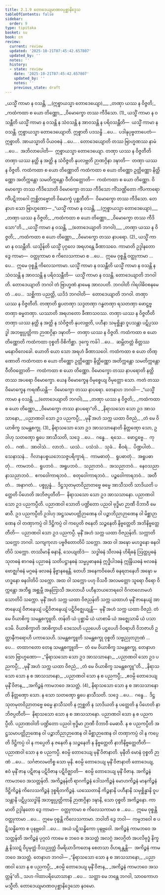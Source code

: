 ```yaml
---
title: 2.1.9 တောဒေယျမာဏဝပုစ္ဆာနိဒ္ဒေသ
tableOfContents: false
sidebar:
  order: 9
type: tipitaka
basket: su
book: cn
review:
  current: review
  updated: '2025-10-21T07:45:42.657807'
  updated_by: ''
  notes: ''
  history:
  - state: review
    date: '2025-10-21T07:45:42.657807'
    updated_by: ''
    notes: ''
    previous_state: draft
---
```



<DynamicBreadcrumb />


<ReviewStatus review={frontmatter.review} showDetails={true} />

<HypothesisAnnotation frontmatter={frontmatter} />

<Division number="57" book="cn" e="ch" v="25" p="130">

<Paragraph number="696" type="verses" book="cn">
_<Emphasis>ယသ္မိံ ကာမာ န ဝသန္တိ, __(ဣစ္စာယသ္မာ တောဒေယျော)__</Emphasis>_  
_<Emphasis>တဏှာ ယဿ န ဝိဇ္ဇတိ;</Emphasis>_  
_<Emphasis>ကထံကထာ စ ယော တိဏ္ဏော,</Emphasis>_  
_<Emphasis>ဝိမောက္ခော တဿ ကီဒိသော.</Emphasis> (1)_  

</Paragraph>

<Paragraph number="697" book="cn">
<Emphasis>ယသ္မိံ ကာမာ န ဝသန္တီ</Emphasis>တိ ယသ္မိံ ကာမာ န ဝသန္တိ န သံဝသန္တိ န အာဝသန္တိ န ပရိဝသန္တီတိ—  ယသ္မိံ ကာမာ န ဝသန္တိ. <Emphasis>ဣစ္စာယသ္မာ တောဒေယျော</Emphasis>တိ. <Emphasis>ဣစ္စာ</Emphasis>တိ ပဒသန္ဓိ …ပေ…  ပဒါနုပုဗ္ဗတာပေတံ—  ဣစ္စာတိ. <Emphasis>အာယသ္မာ</Emphasis>တိ ပိယဝစနံ …ပေ… . <Emphasis>တောဒေယျော</Emphasis>တိ တဿ ဗြာဟ္မဏဿ နာမံ …ပေ…  အဘိလာပေါတိ—  ဣစ္စာယသ္မာ တောဒေယျော.
</Paragraph>

<Paragraph number="698" book="cn">
<Emphasis>တဏှာ ယဿ န ဝိဇ္ဇတီ</Emphasis>တိ တဏှာ ယဿ နတ္ထိ န အတ္ထိ န သံဝိဇ္ဇတိ နုပလဗ္ဘတိ ဉာဏဂ္ဂိနာ ဒဍ္ဎာတိ—  တဏှာ ယဿ န ဝိဇ္ဇတိ.
</Paragraph>

<Paragraph number="699" book="cn">
<Emphasis>ကထံကထာ စ ယော တိဏ္ဏော</Emphasis>တိ ကထံကထာ စ ယော တိဏ္ဏော ဥတ္တိဏ္ဏော နိတ္ထိဏ္ဏော အတိက္ကန္တော သမတိက္ကန္တော ဝီတိဝတ္တောတိ—  ကထံကထာ စ ယော တိဏ္ဏော.
</Paragraph>

<Paragraph number="700" book="cn">
<Emphasis>ဝိမောက္ခော တဿ ကီဒိသော</Emphasis>တိ ဝိမောက္ခော တဿ ကီဒိသော ကိံသဏ္ဌိတော ကိံပကာရော ကိံပဋိဘာဂေါ ဣစ္ဆိတဗ္ဗောတိ ဝိမောက္ခံ ပုစ္ဆတီတိ—  ဝိမောက္ခော တဿ ကီဒိသော. တေနာဟ သော ဗြာဟ္မဏော—
</Paragraph>

<Paragraph number="701" type="verses" book="cn">
_“ယသ္မိံ ကာမာ န ဝသန္တိ, __(ဣစ္စာယသ္မာ တောဒေယျော)___  
_တဏှာ ယဿ န ဝိဇ္ဇတိ;_  
_ကထံကထာ စ ယော တိဏ္ဏော,_  
_ဝိမောက္ခော တဿ ကီဒိသော”တိ._  

</Paragraph>

</Division>
<Division number="58" book="cn" e="ch" v="25" p="131">

<Paragraph number="702" type="verses" book="cn">
_<Emphasis>ယသ္မိံ ကာမာ န ဝသန္တိ, __(တောဒေယျာတိ ဘဂဝါ)__</Emphasis>_  
_<Emphasis>တဏှာ ယဿ န ဝိဇ္ဇတိ;</Emphasis>_  
_<Emphasis>ကထံကထာ စ ယော တိဏ္ဏော,</Emphasis>_  
_<Emphasis>ဝိမောက္ခော တဿ နာပရော.</Emphasis> (2)_  

</Paragraph>

<Paragraph number="703" book="cn">
<Emphasis>ယသ္မိံ ကာမာ န ဝသန္တီ</Emphasis>တိ. <Emphasis>ယသ္မိန်</Emphasis>တိ ယသ္မိံ ပုဂ္ဂလေ အရဟန္တေ ခီဏာသဝေ. <Emphasis>ကာမာ</Emphasis>တိ ဥဒ္ဒါနတော ဒွေ ကာမာ—  ဝတ္ထုကာမာ စ ကိလေသကာမာ စ …ပေ…  ဣမေ ဝုစ္စန္တိ ဝတ္ထုကာမာ …ပေ…  ဣမေ ဝုစ္စန္တိ ကိလေသကာမာ. <Emphasis>ယသ္မိံ ကာမာ န ဝသန္တီ</Emphasis>တိ ယသ္မိံ ကာမာ န ဝသန္တိ န သံဝသန္တိ န အာဝသန္တိ န ပရိဝသန္တီတိ—  ယသ္မိံ ကာမာ န ဝသန္တိ.
</Paragraph>

<Paragraph number="704" book="cn">
<Emphasis>တောဒေယျာတိ ဘဂဝါ</Emphasis>တိ. <Emphasis>တောဒေယျာ</Emphasis>တိ ဘဂဝါ တံ ဗြာဟ္မဏံ နာမေန အာလပတိ. <Emphasis>ဘဂဝါ</Emphasis>တိ ဂါရဝါဓိဝစနမေတံ …ပေ…  သစ္ဆိကာ ပညတ္တိ, ယဒိဒံ ဘဂဝါတိ—  တောဒေယျာတိ ဘဂဝါ.
</Paragraph>

<Paragraph number="705" book="cn">
<Emphasis>တဏှာ ယဿ န ဝိဇ္ဇတီ</Emphasis>တိ. <Emphasis>တဏှာ</Emphasis>တိ ရူပတဏှာ သဒ္ဒတဏှာ ဂန္ဓတဏှာ ရသတဏှာ ဖောဋ္ဌဗ္ဗတဏှာ ဓမ္မတဏှာ. <Emphasis>ယဿာ</Emphasis>တိ အရဟတော ခီဏာသဝဿ. <Emphasis>တဏှာ ယဿ န ဝိဇ္ဇတီ</Emphasis>တိ တဏှာ ယဿ နတ္ထိ န အတ္ထိ န သံဝိဇ္ဇတိ နုပလဗ္ဘတိ, ပဟီနာ သမုစ္ဆိန္နာ ဝူပသန္တာ ပဋိပ္ပဿဒ္ဓါ အဘဗ္ဗုပ္ပတ္တိကာ ဉာဏဂ္ဂိနာ ဒဍ္ဎာတိ—  တဏှာ ယဿ န ဝိဇ္ဇတိ.
</Paragraph>

<Paragraph number="706" book="cn">
<Emphasis>ကထံကထာ စ ယော တိဏ္ဏော</Emphasis>တိ ကထံကထာ ဝုစ္စတိ ဝိစိကိစ္ဆာ. ဒုက္ခေ ကင်္ခါ …ပေ…  ဆမ္ဘိတတ္တံ စိတ္တဿ မနောဝိလေခေါ. <Emphasis>ယော</Emphasis>တိ ယော သော အရဟံ ခီဏာသဝေါ. <Emphasis>ကထံကထာ စ ယော တိဏ္ဏော</Emphasis>တိ ကထံကထာ စ ယော တိဏ္ဏော ဥတ္တိဏ္ဏော နိတ္ထိဏ္ဏော အတိက္ကန္တော သမတိက္ကန္တော ဝီတိဝတ္တောတိ—  ကထံကထာ စ ယော တိဏ္ဏော.
</Paragraph>

<Paragraph number="707" book="cn">
<Emphasis>ဝိမောက္ခော တဿ နာပရော</Emphasis>တိ နတ္ထိ တဿ အပရော ဝိမောက္ခော. ယေန ဝိမောက္ခေန ဝိမုစ္စေယျ ဝိမုတ္တော သော. ကတံ တဿ ဝိမောက္ခေန ကရဏီယန္တိ—  ဝိမောက္ခော တဿ နာပရော. တေနာဟ ဘဂဝါ—
</Paragraph>

<Paragraph number="708" type="verses" book="cn">
_“ယသ္မိံ ကာမာ န ဝသန္တိ, __(တောဒေယျာတိ ဘဂဝါ)___  
_တဏှာ ယဿ န ဝိဇ္ဇတိ;_  
_ကထံကထာ စ ယော တိဏ္ဏော,_  
_ဝိမောက္ခော တဿ နာပရော”တိ._  

</Paragraph>

</Division>
<Division number="59" book="cn" e="ch" v="25" p="132">

<Paragraph number="709" type="verses" book="cn">
_<Emphasis>နိရာသသော သော ဥဒ အာသသာနော,</Emphasis>_  
_<Emphasis>ပညာဏဝါ သော ဥဒ ပညကပ္ပီ;</Emphasis>_  
_<Emphasis>မုနိံ အဟံ သက္က ယထာ ဝိဇညံ,</Emphasis>_  
_<Emphasis>တံ မေ ဝိယာစိက္ခ သမန္တစက္ခု.</Emphasis> (3)_  

</Paragraph>

<Paragraph number="710" book="cn">
<Emphasis>နိရာသသော သော ဥဒ အာသသာနော</Emphasis>တိ နိတ္တဏှော သော, ဥဒါဟု သတဏှော ရူပေ အာသီသတိ, သဒ္ဒေ …ပေ…  ဂန္ဓေ…  ရသေ…  ဖောဋ္ဌဗ္ဗေ…  ကုလံ…  ဂဏံ…  အာဝါသံ…  လာဘံ…  ယသံ…  ပသံသံ…  သုခံ…  စီဝရံ…  ပိဏ္ဍပါတံ…  သေနာသနံ…  ဂိလာနပစ္စယဘေသဇ္ဇပရိက္ခာရံ…  ကာမဓာတုံ…  ရူပဓာတုံ…  အရူပဓာတုံ…  ကာမဘဝံ…  ရူပဘဝံ…  အရူပဘဝံ…  သညာဘဝံ…  အသညာဘဝံ…  နေဝသညာနာသညာဘဝံ…  ဧကဝေါကာရဘဝံ…  စတုဝေါကာရဘဝံ…  ပဉ္စဝေါကာရဘဝံ…  အတီတံ…  အနာဂတံ…  ပစ္စုပ္ပန္နံ…  ဒိဋ္ဌသုတမုတဝိညာတဗ္ဗေ ဓမ္မေ အာသီသတိ သာဒိယတိ ပတ္ထေတိ ပိဟေတိ အဘိဇပ္ပတီတိ—  နိရာသသော သော ဥဒ အာသသာနော.
</Paragraph>

<Paragraph number="711" book="cn">
<Emphasis>ပညာဏဝါ သော ဥဒ ပညကပ္ပီ</Emphasis>တိ. <Emphasis>ပညာဏဝါ သော</Emphasis>တိ ပဏ္ဍိတော ပညဝါ ဗုဒ္ဓိမာ ဉာဏီ ဝိဘာဝီ မေဓာဝီ. <Emphasis>ဥဒ ပညကပ္ပီ</Emphasis>တိ ဥဒါဟု အဋ္ဌသမာပတ္တိဉာဏေန ဝါ ပဉ္စာဘိညာဉာဏေန ဝါ မိစ္ဆာဉာဏေန ဝါ တဏှာကပ္ပံ ဝါ ဒိဋ္ဌိကပ္ပံ ဝါ ကပ္ပေတိ ဇနေတိ သဉ္ဇနေတိ နိဗ္ဗတ္တေတိ အဘိနိဗ္ဗတ္တေတီတိ—  ပညာဏဝါ သော ဥဒ ပညကပ္ပီ.
</Paragraph>

<Paragraph number="712" book="cn">
<Emphasis>မုနိံ အဟံ သက္က ယထာ ဝိဇညန်</Emphasis>တိ. <Emphasis>သက္ကာ</Emphasis>တိ သက္ကော ဘဂဝါ. သကျကုလာ ပဗ္ဗဇိတောတိပိ သက္ကော. အထ ဝါ အဍ္ဎော မဟဒ္ဓနော ဓနဝါတိပိ သက္ကော. တဿိမာနိ ဓနာနိ, သေယျထိဒံ—  သဒ္ဓါဓနံ သီလဓနံ ဟိရိဓနံ ဩတ္တပ္ပဓနံ သုတဓနံ စာဂဓနံ ပညာဓနံ သတိပဋ္ဌာနဓနံ သမ္မပ္ပဓာနဓနံ ဣဒ္ဓိပါဒဓနံ ဣန္ဒြိယဓနံ ဗလဓနံ ဗောဇ္ဈင်္ဂဓနံ မဂ္ဂဓနံ ဖလဓနံ နိဗ္ဗာနဓနန္တိ. တေဟိ အနေကဝိဓေဟိ ဓနရတနေဟိ အဍ္ဎော မဟဒ္ဓနော ဓနဝါတိပိ သက္ကော. အထ ဝါ သက္ကော ပဟု ဝိသဝီ အလမတ္တော သူရော ဝီရော ဝိက္ကန္တော အဘီရူ အစ္ဆမ္ဘီ အနုတြာသီ အပလာယီ ပဟီနဘယဘေရဝေါ ဝိဂတလောမဟံသောတိပိ သက္ကော. <Emphasis>မုနိံ အဟံ သက္က ယထာ ဝိဇညန်</Emphasis>တိ သက္က ယထာဟံ မုနိံ ဇာနေယျံ အာဇာနေယျံ ဝိဇာနေယျံ ပဋိဝိဇာနေယျံ ပဋိဝိဇ္ဈေယျန္တိ—  မုနိံ အဟံ သက္က ယထာ ဝိဇညံ.
</Paragraph>

<Paragraph number="713" book="cn">
<Emphasis>တံ မေ ဝိယာစိက္ခ သမန္တစက္ခူ</Emphasis>တိ. <Emphasis>တန်</Emphasis>တိ ယံ ပုစ္ဆာမိ ယံ ယာစာမိ ယံ အဇ္ဈေသာမိ ယံ ပသာဒေမိ. <Emphasis>ဝိယာစိက္ခာ</Emphasis>တိ အာစိက္ခာဟိ ဒေသေဟိ ပညပေဟိ ပဋ္ဌပေဟိ ဝိဝရာဟိ ဝိဘဇာဟိ ဥတ္တာနီကရောဟိ ပကာသေဟိ. <Emphasis>သမန္တစက္ခူ</Emphasis>တိ သမန္တစက္ခု ဝုစ္စတိ သဗ္ဗညုတဉာဏံ …ပေ…  တထာဂတော တေန သမန္တစက္ခူတိ—  တံ မေ ဝိယာစိက္ခ သမန္တစက္ခု. တေနာဟ သော ဗြာဟ္မဏော—
</Paragraph>

<Paragraph number="714" type="verses" book="cn">
_“နိရာသသော သော ဥဒ အာသသာနော,_  
_ပညာဏဝါ သော ဥဒ ပညကပ္ပီ;_  
_မုနိံ အဟံ သက္က ယထာ ဝိဇညံ,_  
_တံ မေ ဝိယာစိက္ခ သမန္တစက္ခူ”တိ._  

</Paragraph>

</Division>
<Division number="60" book="cn" e="ch" v="25" p="133">

<Paragraph number="715" type="verses" book="cn">
_<Emphasis>နိရာသသော သော န စ အာသသာနော,</Emphasis>_  
_<Emphasis>ပညာဏဝါ သော န စ ပညကပ္ပီ;</Emphasis>_  
_<Emphasis>ဧဝမ္ပိ တောဒေယျ မုနိံ ဝိဇာန,</Emphasis>_  
_<Emphasis>အကိဉ္စနံ ကာမဘဝေ အသတ္တံ.</Emphasis> (4)_  

</Paragraph>

<Paragraph number="716" book="cn">
<Emphasis>နိရာသသော သော န စ အာသသာနော</Emphasis>တိ နိတ္တဏှော သော. န သော သတဏှော ရူပေ နာသီသတိ. သဒ္ဒေ …ပေ…  ဂန္ဓေ…  ဒိဋ္ဌသုတမုတဝိညာတဗ္ဗေ ဓမ္မေ နာသီသတိ န ဣစ္ဆတိ န သာဒိယတိ န ပတ္ထေတိ န ပိဟေတိ နာဘိဇပ္ပတီတိ—  နိရာသသော သော န စ အာသသာနော.
</Paragraph>

<Paragraph number="717" book="cn">
<Emphasis>ပညာဏဝါ သော န စ ပညကပ္ပီ</Emphasis>တိ. <Emphasis>ပညာဏဝါ</Emphasis>တိ ပဏ္ဍိတော ပညဝါ ဗုဒ္ဓိမာ ဉာဏီ ဝိဘာဝီ မေဓာဝီ. <Emphasis>န စ ပညကပ္ပီ</Emphasis>တိ အဋ္ဌသမာပတ္တိဉာဏေန ဝါ ပဉ္စာဘိညာဉာဏေန ဝါ မိစ္ဆာဉာဏေန ဝါ တဏှာကပ္ပံ ဝါ န ကပ္ပေတိ ဒိဋ္ဌိကပ္ပံ ဝါ န ကပ္ပေတိ န ဇနေတိ န သဉ္ဇနေတိ န နိဗ္ဗတ္တေတိ နာဘိနိဗ္ဗတ္တေတီတိ—  ပညာဏဝါ သော န စ ပညကပ္ပီ.
</Paragraph>

<Paragraph number="718" book="cn">
<Emphasis>ဧဝမ္ပိ တောဒေယျ မုနိံ ဝိဇာနာ</Emphasis>တိ. <Emphasis>မုနီ</Emphasis>တိ မောနံ ဝုစ္စတိ ဉာဏံ …ပေ…  သင်္ဂဇာလမတိစ္စ သော မုနိ. <Emphasis>ဧဝမ္ပိ တောဒေယျ မုနိံ ဝိဇာနာ</Emphasis>တိ တောဒေယျ, ဧဝံ မုနိံ ဇာန ပဋိဇာန ပဋိဝိဇာန ပဋိဝိဇ္ဈာတိ—  ဧဝမ္ပိ တောဒေယျ မုနိံ ဝိဇာန.
</Paragraph>

<Paragraph number="719" book="cn">
<Emphasis>အကိဉ္စနံ ကာမဘဝေ အသတ္တန်</Emphasis>တိ. <Emphasis>အကိဉ္စနန်</Emphasis>တိ ရာဂကိဉ္စနံ ဒေါသကိဉ္စနံ မောဟကိဉ္စနံ မာနကိဉ္စနံ ဒိဋ္ဌိကိဉ္စနံ ကိလေသကိဉ္စနံ ဒုစ္စရိတကိဉ္စနံ. ယဿေတာနိ ကိဉ္စနာနိ ပဟီနာနိ သမုစ္ဆိန္နာနိ ဝူပသန္တာနိ ပဋိပ္ပဿဒ္ဓါနိ အဘဗ္ဗုပ္ပတ္တိကာနိ ဉာဏဂ္ဂိနာ ဒဍ္ဎာနိ, သော ဝုစ္စတိ အကိဉ္စနော. <Emphasis>ကာမာ</Emphasis>တိ ဥဒ္ဒါနတော ဒွေ ကာမာ—  ဝတ္ထုကာမာ စ ကိလေသကာမာ စ …ပေ…  ဣမေ ဝုစ္စန္တိ ဝတ္ထုကာမာ …ပေ…  ဣမေ ဝုစ္စန္တိ ကိလေသကာမာ. <Emphasis>ဘဝါ</Emphasis>တိ ဒွေ ဘဝါ—  ကမ္မဘဝေါ စ ပဋိသန္ဓိကော စ ပုနဗ္ဘဝေါ …ပေ…  အယံ ပဋိသန္ဓိကော ပုနဗ္ဘဝေါ.
</Paragraph>

<Paragraph number="720" book="cn">
<Emphasis>အကိဉ္စနံ ကာမဘဝေ အသတ္တန်</Emphasis>တိ အကိဉ္စနံ ပုဂ္ဂလံ ကာမေ စ ဘဝေ စ အသတ္တံ အလဂ္ဂံ အလဂ္ဂိတံ အပလိဗုဒ္ဓံ နိက္ခန္တံ နိဿဋံ ဝိပ္ပမုတ္တံ ဝိသညုတ္တံ ဝိမရိယာဒိကတေန စေတသာ ဝိဟရန္တန္တိ—  အကိဉ္စနံ ကာမဘဝေ အသတ္တံ. တေနာဟ ဘဂဝါ—
</Paragraph>

<Paragraph number="721" type="verses" book="cn">
_“နိရာသသော သော န စ အာသသာနော,_  
_ပညာဏဝါ သော န စ ပညကပ္ပီ;_  
_ဧဝမ္ပိ တောဒေယျ မုနိံ ဝိဇာန,_  
_အကိဉ္စနံ ကာမဘဝေ အသတ္တန်”တိ._  

</Paragraph>

<Paragraph number="722" book="cn">
သဟ ဂါထာပရိယောသာနာ …ပေ…  သတ္ထာ မေ ဘန္တေ ဘဂဝါ, သာဝကောဟမသ္မီတိ.

</Paragraph>
</Division>

<Paragraph number="723" type="center" book="cn">
တောဒေယျမာဏဝပုစ္ဆာနိဒ္ဒေသော နဝမော.
</Paragraph>